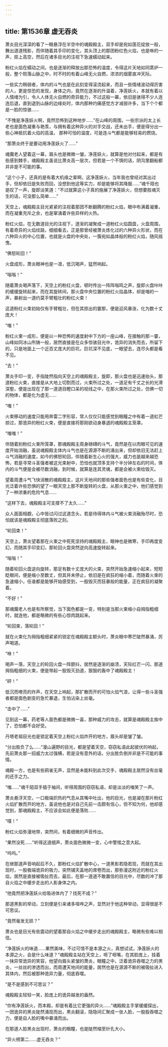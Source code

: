 ```yaml
---
---
---
```

title: 第1536章 虚无吞炎
---



萧炎目光深深的看了一眼悬浮在半空中的魂殿殿主，双手却是宛如莲花绽放一般，舞出道道残影，而伴随着其手印的变化，其头顶上的那团粉红色火焰，也是咻的一声，掠上高空，然后在诸多目光的注视下急速蠕动起来。

粉红火焰在蠕动之间，也是逐渐的释放出那恐怖的温度，令得这片天地如同蒸炉一般，整个陨落山脉之中，时不时的有着山峰无火自燃，浓浓的烟雾直冲天际。

一些实力稍弱者，体内的斗气也是在此刻变得滚烫起来，而且一些情绪波动得厉害的人，更是惊恐的发现，身体之内，竟然在逐渐的升温着，净莲妖火，本就有着以人情绪为引，令人人体无火自燃的奇异能力，不过这般一幕，依旧是骇得不少人连连后退，直到退到山脉的边缘处时，体内那种灼痛感觉方才减弱许多，当下个个都是一脸的惊骇……

“不愧是净莲妖火啊，竟然恐怖到这种地步……”在山峰的周围，一些宗派的太上长老也是面色凝重与艳羡，与拥有着这种异火的对手交战，还未出手，便是得分出一些心神抵抗着火焰的高温， 那种可怕的温度，可是连斗气都是能够轻易的燃烧。

“那萧炎终于是要动用净莲妖火了……”

魂魔老人望着这一幕，眉头也是微微一皱，净莲妖火，就算是他对付起来，都是有些感到棘手，魂殿殿主虽说比萧炎高一层次，但若是一个不慎的话，阴沟里翻船都并非是不可能的事。

“这个小子，还真的是有着大机缘之辈啊，这净莲妖火，当年我也曾经对其出过手，但却依旧是失败而回，没想到他这等实力，却是能够将其降服……”魂千陌也是叹了一声，旋即淡笑道：“不过就算这小子真的施展了净莲妖火，但想要胜魂灭生的话，可没那么简单……”

天空上，魂殿殿主目光紧紧的注视着那团不断翻腾的粉红火焰，眼中布满着凝重，而在凝重充斥之余，也是窜涌着许些异样的火热。

粉红火焰，在无数道目光的注视下，逐渐的凝聚成一道粉红火焰圆盘，火盘周围，有着奇异的火焰纹路，细细看去，正是那曾经被萧炎炼化过的六种异火形状，而在六种异火的中心位置，也就是火盘的中央处，一簇宛如晶体般的粉红火焰，随风摇曳。

“佛怒轮回！”

火盘成形，萧炎眼神也是一凛，低沉喝声，猛然响起。

“嗡嗡！”

随着萧炎喝声落下，天空上的粉红火盘，顿时传出一阵阵嗡鸣之声，旋即火盘咔咔的缓缓旋转起来，而在其旋转间，那火盘中央位置的粉红火焰晶体，却是嗤的一声，暴射出一道约莫手臂粗壮的粉红火束！

这道粉红火束初始仅有手臂粗壮，但在其掠出的霎那，便是迎风暴涨，化为数十丈庞大！

“嗤！”

粉红火束一成形，便是以一种恐怖的速度射中下方的一座山峰，在接触的那一霎，山峰如同冰山所铸一般，居然直接是在众多惊骇目光中，诡异的消失而去，所留下的，只是地面上一个近百丈庞大的巨坑，巨坑深不见底，一眼望去，连尽头都是看不见。

“去！”

萧炎手印一变，手指陡然指向天空上的魂殿殿主，旋即，那火盘也是迅速抬头，那道粉红火束，直接是从大地上切割而过，火束所过之处，一道足有千丈之长的光滑深壑，便是出现在了那一道道目瞪口呆的视线之中，在那火束所过之处，仿佛一切的物体，都是化为虚无……

“嗤！”

火束移动的速度只能用奔雷二字形容，常人仅仅只能感觉到眼瞳之中有着一道虹芒掠过，那诡异的粉红火束，便是直接将那刚欲动身暴退的魂殿殿主笼罩。

“嗤嗤！”

伴随着别粉红火束所笼罩，那魂殿殿主周身磅礴的斗气，竟然是在以肉眼可见的速度开始消融，虽说魂殿殿主体内斗气也是在源源不断的涌出来，但却依旧无法赶上斗气消融的速度，如今的佛怒轮回，伴随着新生心火的强大，威力也是越来越恐怖，若是寻常斗圣强者被这光束射中，恐怕也就顶多支持个半分钟左右的时间，体内的斗气便是会被尽数消融，到时候，就算是连其灵魂，都是会被火束给毁灭。

望着周遭斗气飞快消散的魂殿殿主，这片天地间的那些强者面色也是有些变化，目光泛着许些恐惧的望了一眼天空上那不断旋转的火盘，从那火束之中，他们感觉到了一种浓重的危险气息……

“这样下去，魂殿殿主可支撑不了太久……”

众人面面相觑，心中皆过闪过这道念头，若是待得体内斗气被火束消融殆尽时，恐怕就该是魂殿殿主彻底落败之刻。

“轮回束！”

天空上，萧炎望着那在火束之中死死坚持的魂殿殿主，眼神也是微寒，手印再度变幻，而随其手印变幻，那轮回火盘突然逆向高速旋转起来。

“嗡嗡！”

随着轮回火盘逆向旋转，那足有数十丈庞大的火束，突然开始急速缩小起来，短短眨眼间，便是缩小至数丈，但其并未停止，依旧是在疯狂的缩小着，而随着火束的急速缩小，任谁都是能够开始感受到，一股毁灭而狂暴般的能量，正在疯狂的凝聚着。

“不好！”

那魂魔老人也是有所察觉，当下面色都是一变，特别是当那火束缩小自拇指粗细时，就连他，都是略微的有些心惊肉跳起来。

“轮回束，落轮回！”

就在火束化为拇指粗细紧紧的锁定在魂殿殿主额头时，萧炎眼中寒芒陡然暴涌，厉声喝道。

“咻！”

喝声一落，天空上的轮回火盘一阵颤抖，居然是逐渐的崩溃，天际红芒一闪，那道拇指粗细的火束，便是带起一股毁灭劲道，狠狠的轰中了魂殿殿主！

“砰！”

低沉而嘹亮的炸声，在天空上响起，那扩散而开的可怕火焰气浪，让得一些斗圣强者都是面色剧变的急忙暴退，生怕沾染上丝毫。

“击中了……”

见到这一幕，药老等人面色都是微微一喜，那种威力的攻击，就算是魂殿殿主挨中了，恐怕都不会好受。

丹塔老祖目光也是锁定着天空上粉红火焰炸开的地方，眉头却是皱了皱。

“分出胜负了么……”漫山遍野的目光，都是望着天空，窃窃私语此起彼伏的响起，先前萧炎那一招威力太过强横，若是没有意外的话，分出胜负倒并非是不可能的事情。

魂殿一方，也是有些鸦雀无声，显然是未能料到此次交手，魂殿殿主居然没有丝毫的还手之力。

“嗤……”魂千陌双手插于袖间，听得周围的窃窃私语，却是淡淡的嗤笑了一声。

萧炎悬浮天空，一口极端炽热的气息从其嘴中吐出，他的目光，也是凝在那片粉红火焰扩散而开的地方，虽说他也是对自己先前一击颇有信心，但不知为何，他却感觉到，那魂殿殿主，不应该会如此便是落败……

“噗！”

粉红火焰弥漫地带，突然间，有着细微的声音传出。

“果然没死……”听得这道细声，萧炎面色微微一变，心中警惕之意大起。

“呜呜。”

在继那道声音响起后不久，那粉红火焰扩散中心，一道黑影若隐若现，而就在其出现时，一股极端诡异的吸力，突然铺天盖地的席卷而出，那弥漫这附近的粉红火焰，居然是直接被吸扯而去，最后，在那一道道不敢置信的目光中，尽数的冲了那自火焰之中缓步走出的人影身体之内。

“他竟然把净莲妖火给吸进体内了？找死不成？”

那道黑影的举动，立刻便是引来诸多喧哗之声，显然对于他这种举动，显得很是不可思议。

“竟然毫发无损？”

萧炎也是目光有些震动的望着那自火焰之中缓步走出的魂殿殿主，略微有些难以相信。

“净莲妖火的味道……果然美味，不过可惜不是本源之火，真想试试，净莲妖火的本源之火，会是什么味道？”魂殿殿主站在天空上，咂了咂嘴，在其脸庞上，挂着一抹异常诡异的笑容，他望向眉头紧皱的萧炎，眼瞳之中，泛着诡异吞噬之力的黑炎，一丝丝的渗透而出，而周遭天地间的能量，居然也是在源源不断的被吸扯进入其体内，然后被那种诡异力量，彻底吞噬。

“是不是感到不可思议？”

魂殿殿主轻轻一笑，脸庞上的诡异越发的盎然。

“你有净莲妖火，而本殿，却是有着比它更强的异火……”魂殿殿主手掌缓缓探出，一团诡异的黑炎陡然涌现而出，黑炎翻滚，隐隐间汇聚成一张人脸，一股股吞噬之力，便是自人脸的嘴中暴涌而出。

在那道人脸黑炎出现时，萧炎的眼瞳，也是陡然缩至针孔大小。

“异火榜第二……虚无吞炎？”